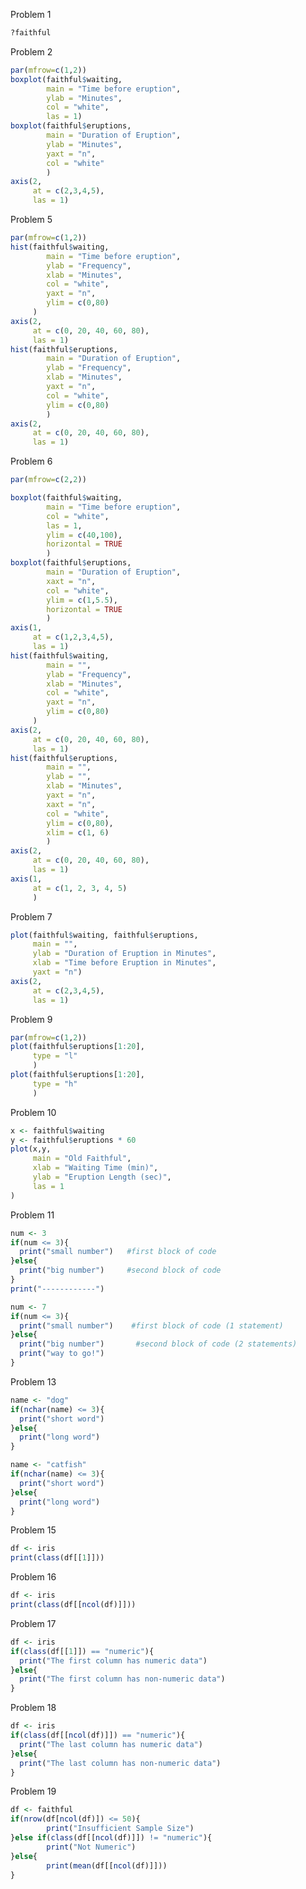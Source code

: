 Problem 1
```r
?faithful
```

Problem 2
```r
par(mfrow=c(1,2))
boxplot(faithful$waiting,
        main = "Time before eruption",
        ylab = "Minutes",
        col = "white",
        las = 1)
boxplot(faithful$eruptions,
        main = "Duration of Eruption",
        ylab = "Minutes",
        yaxt = "n",
        col = "white"
        )
axis(2,
     at = c(2,3,4,5),
     las = 1)
```


Problem 5
```r
par(mfrow=c(1,2))
hist(faithful$waiting,
        main = "Time before eruption",
        ylab = "Frequency",
        xlab = "Minutes",
        col = "white",
        yaxt = "n",
        ylim = c(0,80)
     )
axis(2,
     at = c(0, 20, 40, 60, 80),
     las = 1)
hist(faithful$eruptions,
        main = "Duration of Eruption",
        ylab = "Frequency",
        xlab = "Minutes",
        yaxt = "n",
        col = "white",
        ylim = c(0,80)
        )
axis(2,
     at = c(0, 20, 40, 60, 80),
     las = 1)
```

Problem 6
```r
par(mfrow=c(2,2))

boxplot(faithful$waiting,
        main = "Time before eruption",
        col = "white",
        las = 1,
        ylim = c(40,100),
        horizontal = TRUE
        )
boxplot(faithful$eruptions,
        main = "Duration of Eruption",
        xaxt = "n",
        col = "white",
        ylim = c(1,5.5),
        horizontal = TRUE
        )
axis(1,
     at = c(1,2,3,4,5),
     las = 1)
hist(faithful$waiting,
        main = "",
        ylab = "Frequency",
        xlab = "Minutes",
        col = "white",
        yaxt = "n",
        ylim = c(0,80)
     )
axis(2,
     at = c(0, 20, 40, 60, 80),
     las = 1)
hist(faithful$eruptions,
        main = "",
        ylab = "",
        xlab = "Minutes",
        yaxt = "n",
        xaxt = "n",
        col = "white",
        ylim = c(0,80),
        xlim = c(1, 6)
        )
axis(2,
     at = c(0, 20, 40, 60, 80),
     las = 1)
axis(1,
     at = c(1, 2, 3, 4, 5)
     )

```

Problem 7
```r
plot(faithful$waiting, faithful$eruptions,
     main = "",
     ylab = "Duration of Eruption in Minutes",
     xlab = "Time before Eruption in Minutes",
     yaxt = "n")
axis(2,
     at = c(2,3,4,5),
     las = 1)
```

Problem 9
```r
par(mfrow=c(1,2))
plot(faithful$eruptions[1:20],
     type = "l"
     )
plot(faithful$eruptions[1:20],
     type = "h"
     )
```

Problem 10
```r
x <- faithful$waiting
y <- faithful$eruptions * 60
plot(x,y, 
     main = "Old Faithful",
     xlab = "Waiting Time (min)",
     ylab = "Eruption Length (sec)",
     las = 1
)

```


Problem 11
```r
num <- 3
if(num <= 3){
  print("small number")   #first block of code
}else{
  print("big number")     #second block of code
}
print("------------")

num <- 7
if(num <= 3){
  print("small number")    #first block of code (1 statement)
}else{
  print("big number")	    #second block of code (2 statements)
  print("way to go!")
}

```

Problem 13
```r
name <- "dog"
if(nchar(name) <= 3){
  print("short word")
}else{
  print("long word")
}

name <- "catfish"
if(nchar(name) <= 3){
  print("short word")
}else{
  print("long word")
}

```
Problem 15
```r
df <- iris
print(class(df[[1]]))

```

Problem 16
```r
df <- iris
print(class(df[[ncol(df)]]))

```

Problem 17
```r
df <- iris
if(class(df[[1]]) == "numeric"){
  print("The first column has numeric data")
}else{
  print("The first column has non-numeric data")
}

```

Problem 18
```r
df <- iris
if(class(df[[ncol(df)]]) == "numeric"){
  print("The last column has numeric data")
}else{
  print("The last column has non-numeric data")
}

```
Problem 19
```r
df <- faithful
if(nrow(df[ncol(df)]) <= 50){
        print("Insufficient Sample Size")
}else if(class(df[[ncol(df)]]) != "numeric"){
        print("Not Numeric")
}else{
        print(mean(df[[ncol(df)]]))
}
```
